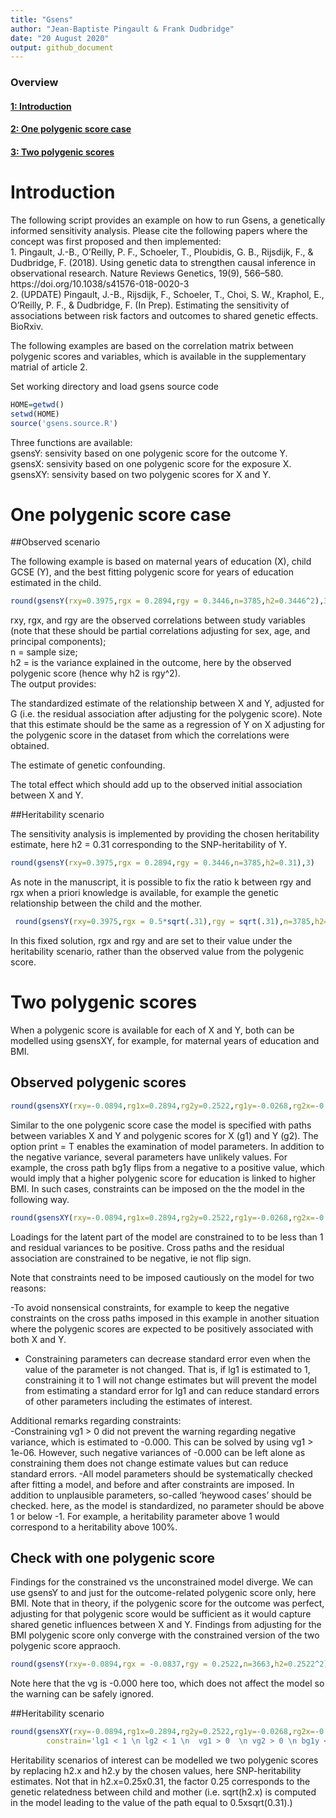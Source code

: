 ```yaml
---
title: "Gsens"
author: "Jean-Baptiste Pingault & Frank Dudbridge"
date: "20 August 2020"
output: github_document
---
```

 

### Overview
#### [1: Introduction](#link1)
#### [2: One polygenic score case](#link2)
#### [3: Two polygenic scores](#link3)

 

# Introduction<a name="link1"></a>
The following script provides an example on how to run Gsens, a genetically informed sensitivity analysis. Please cite the following papers where the concept was first proposed and then implemented:  
1. Pingault, J.-B., O’Reilly, P. F., Schoeler, T., Ploubidis, G. B., Rijsdijk, F., & Dudbridge, F. (2018). Using genetic data to strengthen causal inference in observational research. Nature Reviews Genetics, 19(9), 566–580. https://doi.org/10.1038/s41576-018-0020-3  
2. (UPDATE) Pingault, J.-B., Rijsdijk, F., Schoeler, T., Choi, S. W., Kraphol, E., O’Reilly, P. F., & Dudbridge, F. (In Prep). Estimating the sensitivity of associations between risk factors and outcomes to shared genetic effects. BioRxiv.   

The following examples are based on the correlation matrix between polygenic scores and variables, which is available in the supplementary matrial of article 2. 

Set working directory and load gsens source code
```r
HOME=getwd()
setwd(HOME)
source('gsens.source.R')
``` 

Three functions are available:    
gsensY: sensivity based on one polygenic score for the outcome Y.  
gsensX: sensivity based on one polygenic score for the exposure X.  
gsensXY: sensivity based on two polygenic scores for X and Y.  

# One polygenic score case<a name="link2"></a>

##Observed scenario

The following example is based on maternal years of education (X), child GCSE (Y), and the best fitting polygenic score for years of education estimated in the child. 

```r
round(gsensY(rxy=0.3975,rgx = 0.2894,rgy = 0.3446,n=3785,h2=0.3446^2),3)
```

rxy, rgx, and rgy are the observed correlations between study variables (note that these should be partial correlations adjusting for sex, age, and principal components);   
n = sample size;  
h2 = is the variance explained in the outcome, here by the observed polygenic score (hence why h2 is rgy^2).    
The output provides:  

The standardized estimate of the relationship between X and Y, adjusted for G (i.e. the residual association after adjusting for the polygenic score). Note that this estimate should be the same as a regression of Y on X adjusting for the polygenic score in the dataset from which the correlations were obtained.  

The estimate of genetic confounding.  

The total effect which should add up to the observed initial association between X and Y.  

##Heritability scenario

The sensitivity analysis is implemented by providing the chosen heritability estimate, here h2 = 0.31 corresponding to the SNP-heritability of Y. 

```r
round(gsensY(rxy=0.3975,rgx = 0.2894,rgy = 0.3446,n=3785,h2=0.31),3)
```


As note in the manuscript, it is possible to fix the ratio k between rgy and rgx when a priori knowledge is available, for example the genetic relationship between the child and the mother. 

```r
 round(gsensY(rxy=0.3975,rgx = 0.5*sqrt(.31),rgy = sqrt(.31),n=3785,h2=0.31),3)
```

In this fixed solution, rgx and rgy and are set to their value under the heritability scenario, rather than the observed value from the polygenic score.

# Two polygenic scores <a name="link3"></a>

When a  polygenic score is available for each of X and Y, both can be modelled using gsensXY, for example,  for maternal years of education and BMI.

## Observed polygenic scores
```r
round(gsensXY(rxy=-0.0894,rg1x=0.2894,rg2y=0.2522,rg1y=-0.0268,rg2x=-0.0837,rg1g2=-0.1847,n=3663,h2.x=0.2894^2,h2.y=0.2522^2,print=T),3)
```
Similar to the one polygenic score  case the model is specified with paths between variables X and Y and polygenic scores for X (g1) and Y (g2). The option print = T enables the examination of model parameters. In addition to the negative variance, several parameters have unlikely values. For example, the cross path bg1y  flips from a negative to a positive value, which would imply that a higher polygenic score for education is linked to higher BMI. In such cases, constraints can be imposed on the the model in the following way.


```r

round(gsensXY(rxy=-0.0894,rg1x=0.2894,rg2y=0.2522,rg1y=-0.0268,rg2x=-0.0837,rg1g2=-0.1847,n=3663,h2.x=0.2894^2,h2.y=0.2522^2,print=T, constrain='lg1 < 1 \n lg2 < 1 \n  vg1 > 0  \n vg2 > 0 \n bg1y < 0 \n bg2x < 0 \n bxy < 0'),3)
```

Loadings for the latent part of the model are constrained to to be less than 1 and residual  variances to be positive. Cross paths and the residual association are constrained to be negative, ie not flip sign.  

Note that constraints need to be imposed cautiously on the model for two reasons:  

-To avoid nonsensical constraints, for example to keep the negative constraints on the cross paths imposed in this example in another situation where the polygenic scores are expected to be positively associated with both X and Y.

- Constraining parameters can decrease standard error even when the value of the parameter is not changed. That is, if lg1 is estimated to 1, constraining it to 1 will not change estimates but will prevent the model from estimating a standard error for lg1 and can reduce standard errors of other parameters including the estimates of interest.

Additional remarks regarding constraints:  
-Constraining vg1 > 0 did not prevent the warning regarding negative variance, which is estimated to -0.000. This can be solved by using vg1 > 1e-06. However, such negative variances of -0.000 can be left alone as constraining them does not change estimate values but can reduce standard errors. 
-All model parameters should be systematically checked after fitting a model, and before and after constraints are imposed. In addition to unplausible parameters, so-called 'heywood cases' should be checked. here, as the model is standardized, no parameter should be above 1 or below -1. For example, a heritability parameter above 1 would correspond to a heritability above 100%.



## Check with one polygenic score
Findings for the constrained vs the unconstrained model diverge. We can use gsensY to and just for the outcome-related polygenic score only, here BMI. Note that in theory, if the polygenic score for the outcome was perfect, adjusting for that polygenic score would be sufficient as it would capture  shared genetic influences between X and Y. Findings from adjusting for the BMI polygenic score only converge with the constrained version of the two polygenic score appraoch.

```r
round(gsensY(rxy=-0.0894,rgx = -0.0837,rgy = 0.2522,n=3663,h2=0.2522^2),3)
```

Note here that the vg is -0.000 here too, which does not affect the model so the warning can be safely ignored.
 
##Heritability scenario


```r
round(gsensXY(rxy=-0.0894,rg1x=0.2894,rg2y=0.2522,rg1y=-0.0268,rg2x=-0.0837,rg1g2=-0.1847,n=3785,h2.x=0.25*0.31,h2.y=0.186,
        constrain='lg1 < 1 \n lg2 < 1 \n  vg1 > 0  \n vg2 > 0 \n bg1y < 0 \n bg2x < 0 \n bxy < 0'),3)
```

Heritability scenarios of interest can be modelled we two polygenic scores by replacing h2.x and h2.y by the chosen values, here SNP-heritability estimates. Not that in h2.x=0.25x0.31, the factor 0.25 corresponds to the genetic relatedness between child and mother (i.e. sqrt(h2.x) is computed in the model leading to the value of the path equal to 0.5xsqrt(0.31).) 


 
 
